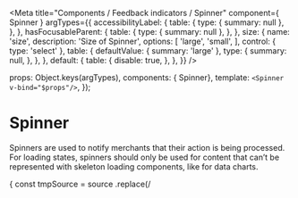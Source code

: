 
<Meta
  title="Components / Feedback indicators / Spinner"
  component={ Spinner }
  argTypes={{
    accessibilityLabel: {
      table: {
        type: { summary: null },
      },
    },
    hasFocusableParent: {
      table: {
        type: { summary: null },
      },
    },
    size: {
      name: 'size',
      description: 'Size of Spinner',
      options: [
        'large',
        'small',
      ],
      control: { type: 'select' },
      table: {
        defaultValue: {
          summary: 'large'
        },
        type: {
          summary: null,
        },
      },
    },
    default: {
      table: {
        disable: true,
      },
    },
  }}
/>

  props: Object.keys(argTypes),
  components: { Spinner},
  template: `<Spinner v-bind="$props"/>`,
});

# Spinner

Spinners are used to notify merchants that their action is being processed. For loading states, spinners should only be used for content that can’t be represented with skeleton loading components, like for data charts.

<Canvas>
  <Story
    name="Spinner"
    args={{
      accessibilityLabel: 'Spinner example',
      size: 'large',
    }}
    parameters={{
      docs: {
        transformSource: (source) => {
          const tmpSource = source
            .replace(/<template>/, '')
            .replace(/<\/template>/, '');
          return tmpSource;
        },
      },
    }}
  >
    {Template.bind({})}
  </Story>
</Canvas>

<ArgsTable story="Spinner" />
